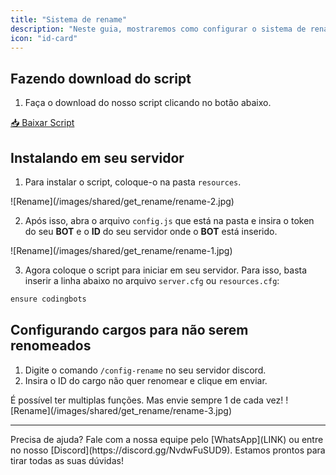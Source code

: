 ```yaml
---
title: "Sistema de rename"
description: "Neste guia, mostraremos como configurar o sistema de rename."
icon: "id-card"
---
```

## Fazendo download do script

1. Faça o download do nosso script clicando no botão abaixo.

<a href="/downloads/codingbots.zip" download>
  📥 Baixar Script
</a>

## Instalando em seu servidor

1. Para instalar o script, coloque-o na pasta `resources`.

<Frame>
  ![Rename](/images/shared/get_rename/rename-2.jpg)
</Frame>

2. Após isso, abra o arquivo `config.js` que está na pasta e insira o token do seu **BOT** e o **ID** do seu servidor onde o **BOT** está inserido.

<Frame>
  ![Rename](/images/shared/get_rename/rename-1.jpg)
</Frame>

3. Agora coloque o script para iniciar em seu servidor. Para isso, basta inserir a linha abaixo no arquivo `server.cfg` ou `resources.cfg`:

```bash server.cfg
ensure codingbots
```

## Configurando cargos para não serem renomeados

1. Digite o comando `/config-rename` no seu servidor discord.
2. Insira o ID do cargo não quer renomear e clique em enviar.

<Info>
  É possível ter multiplas funções. Mas envie sempre 1 de cada vez!
</Info>

<Frame>
  ![Rename](/images/shared/get_rename/rename-3.jpg)
</Frame>

---

<Tip>
  Precisa de ajuda? Fale com a nossa equipe pelo [WhatsApp](LINK) ou entre no nosso [Discord](https://discord.gg/NvdwFuSUD9).  
  Estamos prontos para tirar todas as suas dúvidas!
</Tip>
